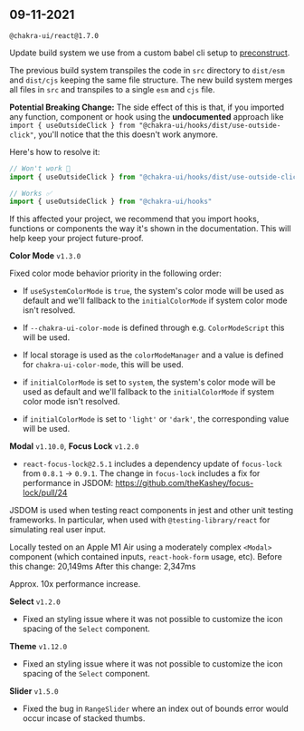 ## 09-11-2021

`@chakra-ui/react@1.7.0`

Update build system we use from a custom babel cli setup to
[preconstruct](https://preconstruct.tools/).

The previous build system transpiles the code in `src` directory to `dist/esm`
and `dist/cjs` keeping the same file structure. The new build system merges all
files in `src` and transpiles to a single `esm` and `cjs` file.

**Potential Breaking Change:** The side effect of this is that, if you imported
any function, component or hook using the **undocumented** approach like
`import { useOutsideClick } from "@chakra-ui/hooks/dist/use-outside-click"`,
you'll notice that the this doesn't work anymore.

Here's how to resolve it:

```jsx live=false
// Won't work 🎇
import { useOutsideClick } from "@chakra-ui/hooks/dist/use-outside-click"

// Works ✅
import { useOutsideClick } from "@chakra-ui/hooks"
```

If this affected your project, we recommend that you import hooks, functions or
components the way it's shown in the documentation. This will help keep your
project future-proof.

**Color Mode** `v1.3.0`

Fixed color mode behavior priority in the following order:

- If `useSystemColorMode` is `true`, the system's color mode will be used as
  default and we'll fallback to the `initialColorMode` if system color mode
  isn't resolved.

- If `--chakra-ui-color-mode` is defined through e.g. `ColorModeScript` this
  will be used.

- If local storage is used as the `colorModeManager` and a value is defined for
  `chakra-ui-color-mode`, this will be used.

- if `initialColorMode` is set to `system`, the system's color mode will be used
  as default and we'll fallback to the `initialColorMode` if system color mode
  isn't resolved.

- if `initialColorMode` is set to `'light'` or `'dark'`, the corresponding value
  will be used.

**Modal** `v1.10.0`, **Focus Lock** `v1.2.0`

- `react-focus-lock@2.5.1` includes a dependency update of `focus-lock` from
  `0.8.1` -> `0.9.1`. The change in `focus-lock` includes a fix for performance
  in JSDOM: https://github.com/theKashey/focus-lock/pull/24

JSDOM is used when testing react components in jest and other unit testing
frameworks. In particular, when used with `@testing-library/react` for
simulating real user input.

Locally tested on an Apple M1 Air using a moderately complex `<Modal>` component
(which contained inputs, `react-hook-form` usage, etc). Before this change:
20,149ms After this change: 2,347ms

Approx. 10x performance increase.

**Select** `v1.2.0`

- Fixed an styling issue where it was not possible to customize the icon spacing
  of the `Select` component.

**Theme** `v1.12.0`

- Fixed an styling issue where it was not possible to customize the icon spacing
  of the `Select` component.

**Slider** `v1.5.0`

- Fixed the bug in `RangeSlider` where an index out of bounds error would occur
  incase of stacked thumbs.